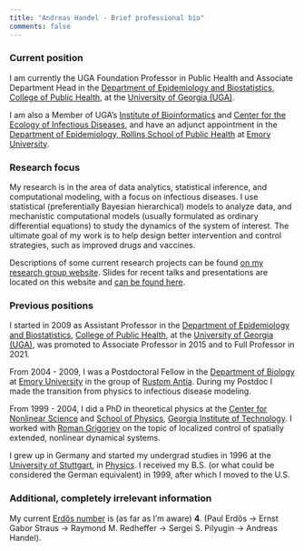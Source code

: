 ```yaml
---
title: "Andreas Handel - Brief professional bio"
comments: false
---
```




### Current position

I am currently the UGA Foundation Professor in Public Health and Associate Department Head in the [Department of Epidemiology and Biostatistics](http://www.publichealth.uga.edu/epibio/), [College of Public Health](http://www.publichealth.uga.edu/), at the [University of Georgia (UGA)](http://www.uga.edu/). 

I am also a Member of UGA's [Institute of Bioinformatics](http://iob.uga.edu/faculty/) and [Center for the Ecology of Infectious Diseases](https://www.ceid.uga.edu/), and have an adjunct appointment in the [Department of Epidemiology, Rollins School of Public Health](http://sph.emory.edu/faculty/profile/#AHANDEL) at [Emory University](http://www.emory.edu/). 



### Research focus

My research is in the area of data analytics, statistical inference, and computational modeling, with a focus on infectious diseases. I use statistical (preferentially Bayesian hierarchical) models to analyze data, and mechanistic computational models (usually formulated as ordinary differential equations) to study the dynamics of the system of interest. The ultimate goal of my work is to help design better intervention and control strategies, such as improved drugs and vaccines.
 
<!-- My work covers both the individual level (the immunology, virology, microbiology scale) and the population level (the epidemiology, ecology, evolution scale).  -->

Descriptions of some current research projects can be found [on my research group website](https://handelgroup.uga.edu/). Slides for recent talks and presentations are located on this website and [can be found here](presentations.qmd).

### Previous positions

I started in 2009 as Assistant Professor in the [Department of Epidemiology and Biostatistics](http://www.publichealth.uga.edu/epibio/),
[College of Public Health](http://www.publichealth.uga.edu/), at the [University of Georgia (UGA)](http://www.uga.edu/), was promoted to Associate Professor in 2015 and to Full Professor in 2021. 

From 2004 - 2009, I was a Postdoctoral Fellow in the [Department of Biology](http://www.biology.emory.edu/) 
at [Emory University](http://www.emory.edu/) in the group of [Rustom Antia](http://www.biology.emory.edu/Antia/). During my Postdoc I made the transition from physics to infectious disease modeling. 

From 1999 - 2004, I did a PhD in theoretical physics at the [Center for Nonlinear Science](http://cns.physics.gatech.edu/) and 
[School of Physics](http://www.physics.gatech.edu/), [Georgia Institute of Technology](http://www.gatech.edu/). 
I worked with [Roman Grigoriev](http://www.cns.gatech.edu/~roman/) on the topic of localized control of spatially extended, nonlinear dynamical systems. 

I grew up in Germany and started my undergrad studies in 1996 at the [University of Stuttgart](http://www.uni-stuttgart.de/en/), in [Physics](https://www.f08.uni-stuttgart.de/en/physics/). I received my B.S. (or what could be considered the German equivalent) in 1999, after which I moved to the U.S.


### Additional, completely irrelevant information 

My current [Erdős number](http://en.wikipedia.org/wiki/Erd%C5%91s_number) is (as far as I'm aware) __4__. 
(Paul Erdős -> Ernst Gabor Straus -> Raymond M. Redheffer -> Sergei S. Pilyugin -> Andreas Handel).

